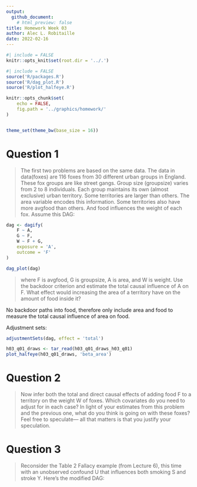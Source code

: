```yaml
---
output: 
  github_document:
    # html_preview: false
title: Homework Week 03
author: Alec L. Robitaille
date: 2022-02-16
---
```



```r
#| include = FALSE
knitr::opts_knit$set(root.dir = '../.')
```

```r
#| include = FALSE
source('R/packages.R')
source('R/dag_plot.R')
source('R/plot_halfeye.R')

knitr::opts_chunk$set(
	echo = FALSE,
	fig.path = '../graphics/homework/'
)


theme_set(theme_bw(base_size = 16))
```

# Question 1

> The first two problems are based on the same data. The data in data(foxes) are
116 foxes from 30 different urban groups in England. These fox groups are like
street gangs. Group size (groupsize) varies from 2 to 8 individuals. Each group
maintains its own (almost exclusive) urban territory. Some territories are
larger than others. The area variable encodes this information. Some territories
also have more avgfood than others. And food influences the weight of each fox.
Assume this DAG:

```r
dag <- dagify(
    F ~ A,
    G ~ F,
    W ~ F + G, 
    exposure = 'A',
    outcome = 'F'
)

dag_plot(dag)
```

> where F is avgfood, G is groupsize, A is area, and W is weight. Use the
backdoor criterion and estimate the total causal influence of A on F. What
effect would increasing the area of a territory have on the amount of food
inside it?

No backdoor paths into food, therefore only include area and food to measure 
the total causal influence of area on food.

Adjustment sets:
```r
adjustmentSets(dag, effect = 'total')
```

```r
h03_q01_draws <- tar_read(h03_q01_draws_h03_q01)
plot_halfeye(h03_q01_draws, 'beta_area')
```



# Question 2

> Now infer both the total and direct causal effects of adding food F to a
territory on the weight W of foxes. Which covariates do you need to adjust for
in each case? In light of your estimates from this problem and the previous one,
what do you think is going on with these foxes? Feel free to speculate— all that
matters is that you justify your speculation.


# Question 3 

> Reconsider the Table 2 Fallacy example (from Lecture 6), this time with an
unobserved confound U that influences both smoking S and stroke Y. Here’s the
modified DAG:

